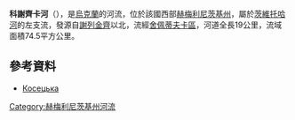 '''科謝齊卡河'''（{{lang-uk|Косецька}}），是[[烏克蘭|烏克蘭]]的河流，位於該國西部[[赫梅利尼茨基州|赫梅利尼茨基州]]，屬於[[茨維托哈河_(戈倫河支流)|茨維托哈河]]的左支流，發源自[[謝列金齊_(舍佩蒂夫卡區)|謝列金齊]]以北，流經[[舍佩蒂夫卡區|舍佩蒂夫卡區]]，河道全長19公里，流域面積74.5平方公里。

==參考資料==
* [https://web.archive.org/web/20160324180453/http://vodgosp.km.ua/water-resources.php Косецька]

{{DEFAULTSORT:Косецька}}
[[Category:赫梅利尼茨基州河流|Category:赫梅利尼茨基州河流]]


{{Ukraine-river-stub}}
